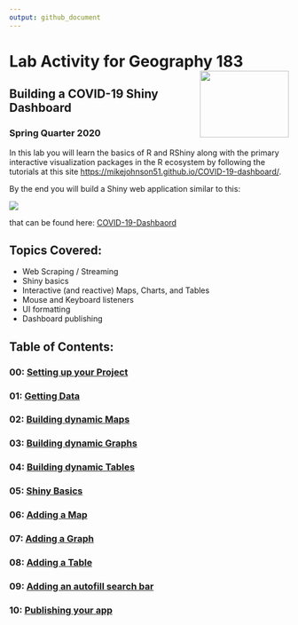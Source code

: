 ```yaml
---
output: github_document
---
```


# Lab Activity for Geography 183 <img src="data/ucsb_logo.png" width=160 height = 120 align="right" />
## Building a COVID-19 Shiny Dashboard
### Spring Quarter 2020

In this lab you will learn the basics of R and RShiny along with the primary interactive visualization packages in the R ecosystem by following the tutorials at this site [https://mikejohnson51.github.io/COVID-19-dashboard/](https://mikejohnson51.github.io/COVID-19-dashboard/).

By the end you will build a Shiny web application similar to this:

![](data/final-app.gif)


that can be found here: [COVID-19-Dashbaord](https://mikejohnson51.shinyapps.io/COVID-19-Dashboard/)

## Topics Covered: 

  - Web Scraping / Streaming 
  - Shiny basics 
  - Interactive (and reactive) Maps, Charts, and Tables 
  - Mouse and Keyboard listeners 
  - UI formatting 
  - Dashboard publishing
  
## Table of Contents:  

### 00: [Setting up your Project](https://mikejohnson51.github.io/COVID-19-dashboard/00_setting_up_the_project.html)  
### 01: [Getting Data](https://mikejohnson51.github.io/COVID-19-dashboard/01_getting_data.html)  
### 02: [Building dynamic Maps](https://mikejohnson51.github.io/COVID-19-dashboard/02_maps.html)
### 03: [Building dynamic Graphs](https://mikejohnson51.github.io/COVID-19-dashboard/03_charts.html)
### 04: [Building dynamic Tables](https://mikejohnson51.github.io/COVID-19-dashboard/04_tables.html)
### 05: [Shiny Basics](https://mikejohnson51.github.io/COVID-19-dashboard/05_shiny_basics.html)
### 06: [Adding a Map](https://mikejohnson51.github.io/COVID-19-dashboard/06_shiny_maps.html)
### 07: [Adding a Graph](https://mikejohnson51.github.io/COVID-19-dashboard/07_shiny_graphs.html)
### 08: [Adding a Table](https://mikejohnson51.github.io/COVID-19-dashboard/08_shiny_tables.html)
### 09: [Adding an autofill search bar](https://mikejohnson51.github.io/COVID-19-dashboard/09_autocomplete_window.html)
### 10: [Publishing your app](https://mikejohnson51.github.io/COVID-19-dashboard/10_publish.html)

